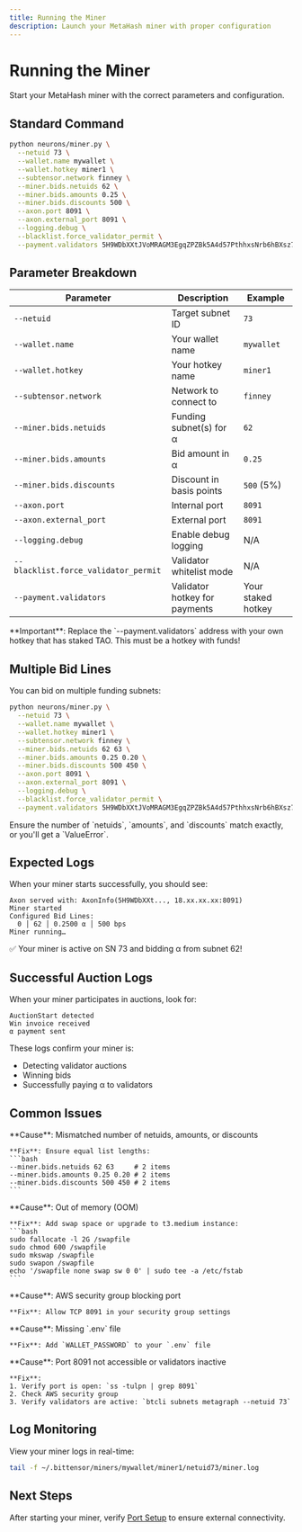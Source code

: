 ```yaml
---
title: Running the Miner
description: Launch your MetaHash miner with proper configuration
---
```


# Running the Miner

Start your MetaHash miner with the correct parameters and configuration.

## Standard Command

```bash
python neurons/miner.py \
  --netuid 73 \
  --wallet.name mywallet \
  --wallet.hotkey miner1 \
  --subtensor.network finney \
  --miner.bids.netuids 62 \
  --miner.bids.amounts 0.25 \
  --miner.bids.discounts 500 \
  --axon.port 8091 \
  --axon.external_port 8091 \
  --logging.debug \
  --blacklist.force_validator_permit \
  --payment.validators 5H9WDbXXtJVoMRAGM3EgqZPZBk5A4d57PthhxsNrb6hBXsz7
```

## Parameter Breakdown

| Parameter | Description | Example |
|-----------|-------------|---------|
| `--netuid` | Target subnet ID | `73` |
| `--wallet.name` | Your wallet name | `mywallet` |
| `--wallet.hotkey` | Your hotkey name | `miner1` |
| `--subtensor.network` | Network to connect to | `finney` |
| `--miner.bids.netuids` | Funding subnet(s) for α | `62` |
| `--miner.bids.amounts` | Bid amount in α | `0.25` |
| `--miner.bids.discounts` | Discount in basis points | `500` (5%) |
| `--axon.port` | Internal port | `8091` |
| `--axon.external_port` | External port | `8091` |
| `--logging.debug` | Enable debug logging | N/A |
| `--blacklist.force_validator_permit` | Validator whitelist mode | N/A |
| `--payment.validators` | Validator hotkey for payments | Your staked hotkey |

<Warning>
**Important**: Replace the `--payment.validators` address with your own hotkey that has staked TAO. This must be a hotkey with funds!
</Warning>

## Multiple Bid Lines

You can bid on multiple funding subnets:

```bash
python neurons/miner.py \
  --netuid 73 \
  --wallet.name mywallet \
  --wallet.hotkey miner1 \
  --subtensor.network finney \
  --miner.bids.netuids 62 63 \
  --miner.bids.amounts 0.25 0.20 \
  --miner.bids.discounts 500 450 \
  --axon.port 8091 \
  --axon.external_port 8091 \
  --logging.debug \
  --blacklist.force_validator_permit \
  --payment.validators 5H9WDbXXtJVoMRAGM3EgqZPZBk5A4d57PthhxsNrb6hBXsz7
```

<Note>
Ensure the number of `netuids`, `amounts`, and `discounts` match exactly, or you'll get a `ValueError`.
</Note>

## Expected Logs

When your miner starts successfully, you should see:

```
Axon served with: AxonInfo(5H9WDbXXt..., 18.xx.xx.xx:8091)
Miner started
Configured Bid Lines:
  0 │ 62 │ 0.2500 α │ 500 bps
Miner running…
```

<Check>
✅ Your miner is active on SN 73 and bidding α from subnet 62!
</Check>

## Successful Auction Logs

When your miner participates in auctions, look for:

```
AuctionStart detected
Win invoice received
α payment sent
```

These logs confirm your miner is:
- Detecting validator auctions
- Winning bids
- Successfully paying α to validators

## Common Issues

<AccordionGroup>
  <Accordion title="ValueError: miner.bids.* lengths must match">
    **Cause**: Mismatched number of netuids, amounts, or discounts

    **Fix**: Ensure equal list lengths:
    ```bash
    --miner.bids.netuids 62 63     # 2 items
    --miner.bids.amounts 0.25 0.20 # 2 items
    --miner.bids.discounts 500 450 # 2 items
    ```
  </Accordion>

  <Accordion title="Killed">
    **Cause**: Out of memory (OOM)

    **Fix**: Add swap space or upgrade to t3.medium instance:
    ```bash
    sudo fallocate -l 2G /swapfile
    sudo chmod 600 /swapfile
    sudo mkswap /swapfile
    sudo swapon /swapfile
    echo '/swapfile none swap sw 0 0' | sudo tee -a /etc/fstab
    ```
  </Accordion>

  <Accordion title="Port not open">
    **Cause**: AWS security group blocking port

    **Fix**: Allow TCP 8091 in your security group settings
  </Accordion>

  <Accordion title="Wallet password prompt">
    **Cause**: Missing `.env` file

    **Fix**: Add `WALLET_PASSWORD` to your `.env` file
  </Accordion>

  <Accordion title="No AuctionStart events">
    **Cause**: Port 8091 not accessible or validators inactive

    **Fix**:
    1. Verify port is open: `ss -tulpn | grep 8091`
    2. Check AWS security group
    3. Verify validators are active: `btcli subnets metagraph --netuid 73`
  </Accordion>
</AccordionGroup>

## Log Monitoring

View your miner logs in real-time:

```bash
tail -f ~/.bittensor/miners/mywallet/miner1/netuid73/miner.log
```

## Next Steps

After starting your miner, verify [Port Setup](/guides/operations/port-setup) to ensure external connectivity.
